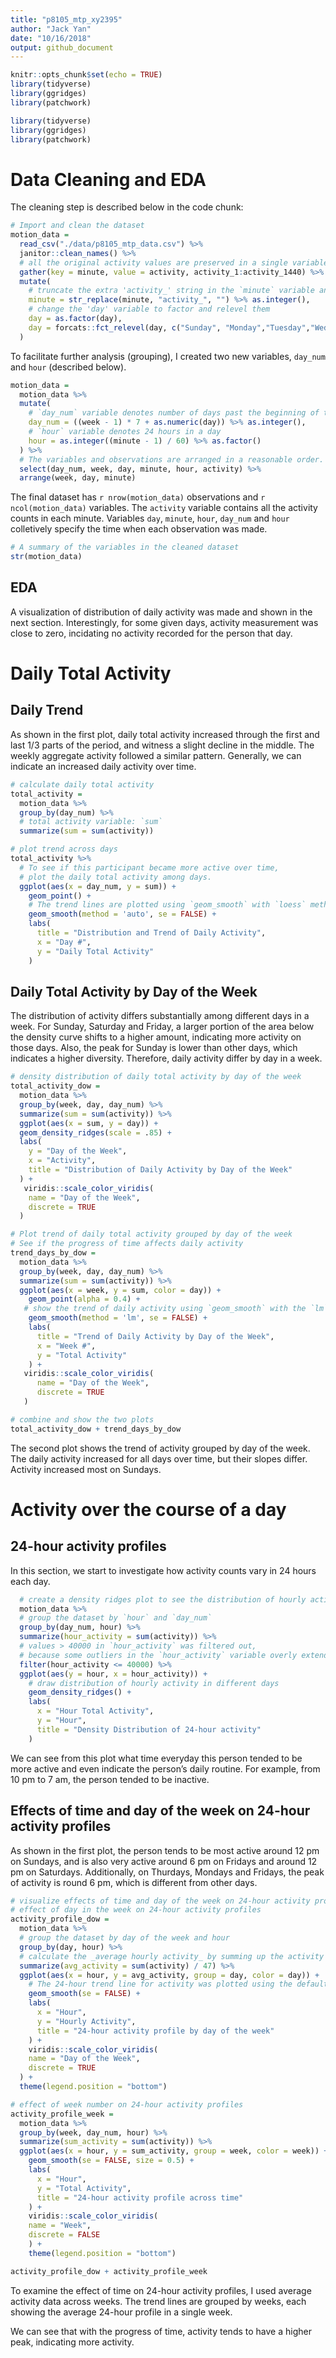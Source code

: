```yaml
---
title: "p8105_mtp_xy2395"
author: "Jack Yan"
date: "10/16/2018"
output: github_document
---
```


```r
knitr::opts_chunk$set(echo = TRUE)
library(tidyverse)
library(ggridges)
library(patchwork)
```

```r
library(tidyverse)
library(ggridges)
library(patchwork)

```

# Data Cleaning and EDA

The cleaning step is described below in the code chunk:

```r
# Import and clean the dataset
motion_data = 
  read_csv("./data/p8105_mtp_data.csv") %>% 
  janitor::clean_names() %>% 
  # all the original activity values are preserved in a single variable
  gather(key = minute, value = activity, activity_1:activity_1440) %>% 
  mutate(
    # truncate the extra 'activity_' string in the `minute` variable and change it to integer
    minute = str_replace(minute, "activity_", "") %>% as.integer(),
    # change the 'day' variable to factor and relevel them
    day = as.factor(day),
    day = forcats::fct_relevel(day, c("Sunday", "Monday","Tuesday","Wednesday","Thursday","Friday","Saturday"))
  )
```

To facilitate further analysis (grouping), I created two new variables, `day_num` and `hour` (described below). 

```r
motion_data = 
  motion_data %>% 
  mutate(
    # `day_num` variable denotes number of days past the beginning of the study
    day_num = ((week - 1) * 7 + as.numeric(day)) %>% as.integer(),
    # `hour` variable denotes 24 hours in a day
    hour = as.integer((minute - 1) / 60) %>% as.factor()
  ) %>% 
  # The variables and observations are arranged in a reasonable order.
  select(day_num, week, day, minute, hour, activity) %>% 
  arrange(week, day, minute) 
```

The final dataset has `r nrow(motion_data)` observations and `r ncol(motion_data)` variables. The `activity` variable contains all the activity counts in each minute. Variables `day`, `minute`, `hour`, `day_num` and `hour` colletively specify the time when each observation was made.

```r
# A summary of the variables in the cleaned dataset 
str(motion_data)
```

## EDA

A visualization of distribution of daily activity was made and shown in the next section. Interestingly, for some given days, activity measurement was close to zero, incidating no activity recorded for the person that day.

# Daily Total Activity 

## Daily Trend

As shown in the first plot, daily total activity increased through the first and last 1/3 parts of the period, and witness a slight decline in the middle. The weekly aggregate activity followed a similar pattern. Generally, we can indicate an increased daily activity over time.

```r
# calculate daily total activity 
total_activity = 
  motion_data %>% 
  group_by(day_num) %>% 
  # total activity variable: `sum`
  summarize(sum = sum(activity))

# plot trend across days
total_activity %>% 
  # To see if this participant became more active over time, 
  # plot the daily total activity among days.
  ggplot(aes(x = day_num, y = sum)) +
    geom_point() +
    # The trend lines are plotted using `geom_smooth` with `loess` method
    geom_smooth(method = 'auto', se = FALSE) +
    labs(
      title = "Distribution and Trend of Daily Activity",
      x = "Day #",
      y = "Daily Total Activity"
    )

```

## Daily Total Activity by Day of the Week 

The distribution of activity differs substantially among different days in a week. For Sunday, Saturday and Friday, a larger portion of the area below the density curve shifts to a higher amount, indicating more activity on those days. Also, the peak for Sunday is lower than other days, which indicates a higher diversity. Therefore, daily activity differ by day in a week.

```r
# density distribution of daily total activity by day of the week
total_activity_dow = 
  motion_data %>% 
  group_by(week, day, day_num) %>%
  summarize(sum = sum(activity)) %>% 
  ggplot(aes(x = sum, y = day)) + 
  geom_density_ridges(scale = .85) +
  labs(
    y = "Day of the Week",
    x = "Activity",
    title = "Distribution of Daily Activity by Day of the Week"
  ) +
   viridis::scale_color_viridis(
    name = "Day of the Week", 
    discrete = TRUE
  )

# Plot trend of daily total activity grouped by day of the week
# See if the progress of time affects daily activity 
trend_days_by_dow = 
  motion_data %>% 
  group_by(week, day, day_num) %>%
  summarize(sum = sum(activity)) %>% 
  ggplot(aes(x = week, y = sum, color = day)) +
    geom_point(alpha = 0.4) +
   # show the trend of daily activity using `geom_smooth` with the `lm` method
    geom_smooth(method = 'lm', se = FALSE) +
    labs(
      title = "Trend of Daily Activity by Day of the Week",
      x = "Week #",
      y = "Total Activity"
    ) +
   viridis::scale_color_viridis(
      name = "Day of the Week", 
      discrete = TRUE
   )

# combine and show the two plots
total_activity_dow + trend_days_by_dow
```

The second plot shows the trend of activity grouped by day of the week. The daily activity increased for all days over time, but their slopes differ. Activity increased most on Sundays.

# Activity over the course of a day

## 24-hour activity profiles

In this section, we start to investigate how activity counts vary in 24 hours each day.    

```r
  # create a density ridges plot to see the distribution of hourly activity
  motion_data %>% 
  # group the dataset by `hour` and `day_num`
  group_by(day_num, hour) %>% 
  summarize(hour_activity = sum(activity)) %>% 
  # values > 40000 in `hour_activity` was filtered out,
  # because some outliers in the `hour_activity` variable overly extend the X scale and therefore affect readability
  filter(hour_activity <= 40000) %>% 
  ggplot(aes(y = hour, x = hour_activity)) +
    # draw distribution of hourly activity in different days
    geom_density_ridges() +
    labs(
      x = "Hour Total Activity",
      y = "Hour",
      title = "Density Distribution of 24-hour activity"
    )

```

We can see from this plot what time everyday this person tended to be more active and even indicate the person's daily routine. For example, from 10 pm to 7 am, the person tended to be inactive.

## Effects of time and day of the week on 24-hour activity profiles

As shown in the first plot, the person tends to be most active around 12 pm on Sundays, and is also very active around 6 pm on Fridays and around 12 pm on Saturdays. Additionally, on Thurdays, Mondays and Fridays, the peak of activity is round 6 pm, which is different from other days.

```r
# visualize effects of time and day of the week on 24-hour activity profiles
# effect of day in the week on 24-hour activity profiles
activity_profile_dow = 
  motion_data %>% 
  # group the dataset by day of the week and hour
  group_by(day, hour) %>%
  # calculate the _average hourly activity_ by summing up the activity counts in each group and divide it by the total number of weeks
  summarize(avg_activity = sum(activity) / 47) %>% 
  ggplot(aes(x = hour, y = avg_activity, group = day, color = day)) +
    # The 24-hour trend line for activity was plotted using the default "loess" method. 
    geom_smooth(se = FALSE) +
    labs(
      x = "Hour",
      y = "Hourly Activity",
      title = "24-hour activity profile by day of the week"
    ) +
    viridis::scale_color_viridis(
    name = "Day of the Week", 
    discrete = TRUE
  ) +
  theme(legend.position = "bottom")

# effect of week number on 24-hour activity profiles
activity_profile_week = 
  motion_data %>% 
  group_by(week, day_num, hour) %>%
  summarize(sum_activity = sum(activity)) %>% 
  ggplot(aes(x = hour, y = sum_activity, group = week, color = week)) +
    geom_smooth(se = FALSE, size = 0.5) +
    labs(
      x = "Hour",
      y = "Total Activity",
      title = "24-hour activity profile across time"
    ) +
    viridis::scale_color_viridis(
    name = "Week", 
    discrete = FALSE
    ) +
    theme(legend.position = "bottom")

activity_profile_dow + activity_profile_week
```

To examine the effect of time on 24-hour activity profiles, I used average activity data across weeks. The trend lines are grouped by weeks, each showing the average 24-hour profile in a single week. 

We can see that with the progress of time, activity tends to have a higher peak, indicating more activity.

